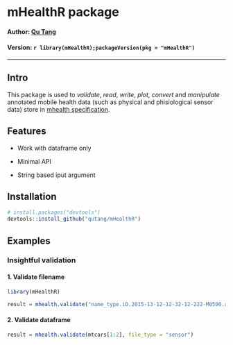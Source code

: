 # mHealthR package

#### Author: [Qu Tang](http://qutang.github.io)

#### Version: `r library(mHealthR);packageVersion(pkg = "mHealthR")`

---

## Intro

This package is used to *validate*, *read*, *write*, *plot*, *convert* and *manipulate* annotated mobile health data (such as physical and phisiological sensor data) store in [mhealth specification](https://qutang.github.io/project/mhealth-specification/).

## Features

* Work with dataframe only

* Minimal API

* String based iput argument

## Installation

```r
# install.packages("devtools")
devtools::install_github("qutang/mHealthR")
```

## Examples

### Insightful validation

#### 1. Validate filename
```r
library(mHealthR)
```

```r
result = mhealth.validate("name_type.iD.2015-13-12-12-32-12-222-M0500.annotation.csv.gz", file_type = "sensor")
```

#### 2. Validate dataframe
```r
result = mhealth.validate(mtcars[1:2], file_type = "sensor")
```

